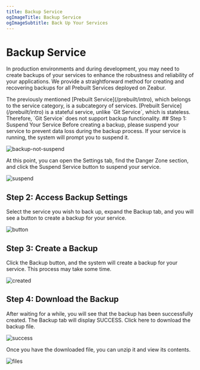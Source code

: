 ```yaml
---
title: Backup Service
ogImageTitle: Backup Service
ogImageSubtitle: Back Up Your Services
---
```



<WorkingInProgress />

# Backup Service
In production environments and during development, you may need to create backups of your services to enhance the robustness and reliability of your applications.
We provide a straightforward method for creating and recovering backups for all Prebuilt Services deployed on Zeabur.

<Callout>
    The previously mentioned [Prebuilt Service](/prebuilt/intro), which belongs to the service category, is a subcategory of services. [Prebuilt Service](/prebuilt/intro) is a stateful service, unlike `Git Service`, which is stateless. Therefore, `Git Service` does not support backup functionality.
</Callout>
## Step 1: Suspend Your Service
Before creating a backup, please suspend your service to prevent data loss during the backup process. If your service is running, the system will prompt you to suspend it.

![backup-not-suspend](/deploy/backup/backup-not-suspend.png)

At this point, you can open the Settings tab, find the Danger Zone section, and click the Suspend Service button to suspend your service.

![suspend](/deploy/backup/backup-suspend-service.png)

## Step 2: Access Backup Settings
Select the service you wish to back up, expand the Backup tab, and you will see a button to create a backup for your service.

![button](/deploy/backup/backup-not-suspend.png)

## Step 3: Create a Backup
Click the Backup button, and the system will create a backup for your service. This process may take some time.

![created](/deploy/backup/backup-created.png)

## Step 4: Download the Backup
After waiting for a while, you will see that the backup has been successfully created. The Backup tab will display SUCCESS. Click here to download the backup file.

![success](/deploy/backup/backup-success.png)

Once you have the downloaded file, you can unzip it and view its contents.

![files](/deploy/backup/backup-files.png)